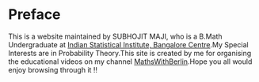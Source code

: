 # Preface

This is a website maintained by SUBHOJIT MAJI, who is a B.Math Undergraduate at [Indian Statistical Institute, Bangalore Centre](https://www.isibang.ac.in/).My Special Interests are in Probability Theory.This site is created by me for organising the educational videos on my channel [MathsWithBerlin](https://www.youtube.com/@MathsWithBerlin/featured).Hope you all would enjoy browsing through it !!
